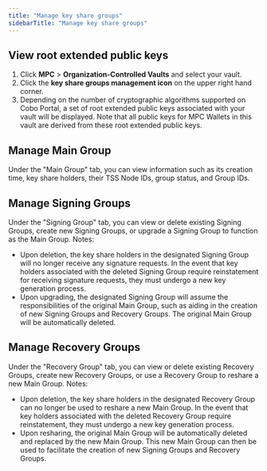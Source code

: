 ```yaml
---
title: "Manage key share groups"
sidebarTitle: "Manage key share groups"
---
```


## View root extended public keys

1. Click **MPC** > **Organization-Controlled Vaults** and select your vault.
2. Click the **key share groups management icon** on the upper right hand corner.
3. Depending on the number of cryptographic algorithms supported on Cobo Portal, a set of root extended public keys associated with your vault will be displayed. Note that all public keys for MPC Wallets in this vault are derived from these root extended public keys.

## Manage Main Group
Under the "Main Group" tab, you can view information such as its creation time, key share holders, their TSS Node IDs, group status, and Group IDs.

## Manage Signing Groups
Under the "Signing Group" tab, you can view or delete existing Signing Groups, create new Signing Groups, or upgrade a Signing Group to function as the Main Group.
Notes:
- Upon deletion, the key share holders in the designated Signing Group will no longer receive any signature requests. In the event that key holders associated with the deleted Signing Group require reinstatement for receiving signature requests, they must undergo a new key generation process.
- Upon upgrading, the designated Signing Group will assume the responsibilities of the original Main Group, such as aiding in the creation of new Signing Groups and Recovery Groups. The original Main Group will be automatically deleted.

## Manage Recovery Groups
Under the "Recovery Group" tab, you can view or delete existing Recovery Groups, create new Recovery Groups, or use a Recovery Group to reshare a new Main Group.
Notes:
- Upon deletion, the key share holders in the designated Recovery Group can no longer be used to reshare a new Main Group. In the event that key holders associated with the deleted Recovery Group require reinstatement, they must undergo a new key generation process.
- Upon resharing, the original Main Group will be automatically deleted and replaced by the new Main Group. This new Main Group can then be used to facilitate the creation of new Signing Groups and Recovery Groups.
